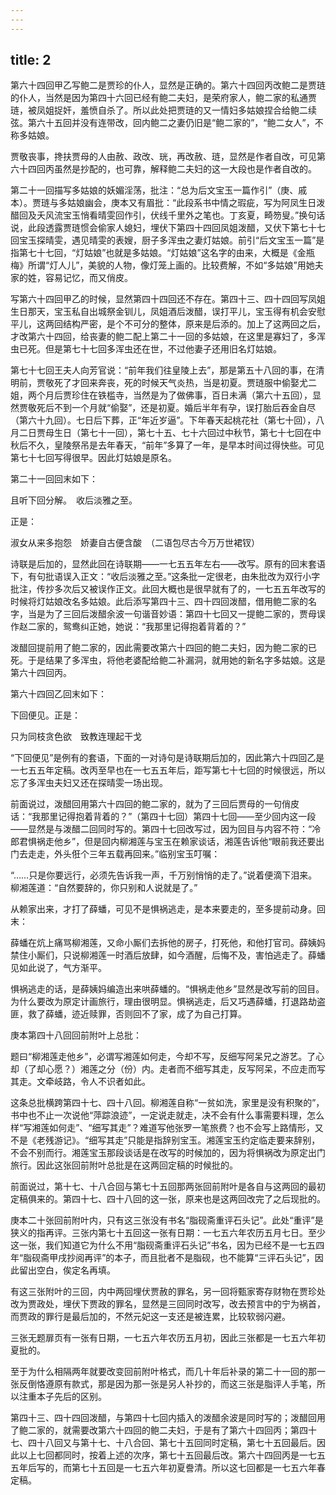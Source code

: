 ```yaml
---
---
---
```

title: 2
---




第六十四回甲乙写鲍二是贾珍的仆人，显然是正确的。第六十四回丙改鲍二是贾琏的仆人，当然是因为第四十六回已经有鲍二夫妇，是荣府家人，鲍二家的私通贾琏，被凤姐捉奸，羞愤自杀了。所以此处把贾琏的又一情妇多姑娘捏合给鲍二续弦。第六十五回并没有连带改，回内鲍二之妻仍旧是“鲍二家的”，“鲍二女人”，不称多姑娘。

贾敬丧事，搀扶贾母的人由赦、政改、珖，再改赦、琏，显然是作者自改，可见第六十四回丙虽然是抄配的，也可靠，解释鲍二夫妇的这一大段也是作者自改的。

第二十一回描写多姑娘的妖媚淫荡，批注：“总为后文宝玉一篇作引”（庚、戚本）。贾琏与多姑娘幽会，庚本又有眉批：“此段系书中情之瑕疵，写为阿凤生日泼醋回及夭风流宝玉悄看晴雯回作引，伏线千里外之笔也。丁亥夏，畸笏叟。”换句话说，此段透露贾琏惯会偷家人媳妇，埋伏下第四十四回凤姐泼醋，又伏下第七十七回宝玉探晴雯，遇见晴雯的表嫂，厨子多浑虫之妻灯姑娘。前引“后文宝玉一篇”是指第七十七回，“灯姑娘”也就是多姑娘。“灯姑娘”这名字的由来，大概是《金瓶梅》所谓“灯人儿”，美貌的人物，像灯笼上画的。比较费解，不如“多姑娘”用她夫家的姓，容易记忆，而又俏皮。

写第六十四回甲乙的时候，显然第四十四回还不存在。第四十三、四十四回写凤姐生日那天，宝玉私自出城祭金钏儿，凤姐酒后泼醋，误打平儿，宝玉得有机会安慰平儿，这两回结构严密，是个不可分的整体，原来是后添的。加上了这两回之后，才改第六十四回，给丧妻的鲍二配上第二十一回的多姑娘，在这里是寡妇了，多浑虫已死。但是第七十七回多浑虫还在世，不过他妻子还用旧名灯姑娘。

第七十七回王夫人向芳官说：“前年我们往皇陵上去”，那是第五十八回的事，在清明前，贾敬死了才回来奔丧，死的时候天气炎热，当是初夏。贾琏服中偷娶尤二姐，两个月后贾珍住在铁槛寺，当然是为了做佛事，百日未满（第六十五回），显然贾敬死后不到一个月就“偷娶”，还是初夏。婚后半年有孕，误打胎后吞金自尽（第六十九回）。七日后下葬，正“年近岁逼”。下年春天起桃花社（第七十回），八月二日贾母生日（第七十一回），第七十五、七十六回过中秋节，第七十七回在中秋后不久，皇陵祭吊是去年春天，“前年”多算了一年，是早本时间过得快些。可见第七十七回写得很早。因此灯姑娘是原名。

第二十一回回末如下：

且听下回分解。　收后淡雅之至。

正是：

淑女从来多抱怨　娇妻自古便含酸　（二语包尽古今万万世裙钗）

诗联是后加的，显然此回在诗联期——一七五五年左右——改写。原有的回末套语下，有句批语误入正文：“收后淡雅之至。”这条批一定很老，由朱批改为双行小字批注，传抄多次后又被误作正文。此回大概也是很早就有了的，一七五五年改写的时候将灯姑娘改名多姑娘。此后添写第四十三、四十四回泼醋，借用鲍二家的名字，当是为了三回后泼醋余波一句谐音妙语：第四十七回又一提鲍二家的，贾母误作赵二家的，鸳鸯纠正她，她说：“我那里记得抱着背着的？”

泼醋回提前用了鲍二家的，因此需要改第六十四回的鲍二夫妇，因为鲍二家的已死。于是结果了多浑虫，将他老婆配给鲍二补漏洞，就用她的新名字多姑娘。这是第六十四回丙。

第六十四回乙回末如下：

下回便见。正是：

只为同枝贪色欲　致教连理起干戈

“下回便见”是例有的套语，下面的一对诗句是诗联期后加的，因此第六十四回乙是一七五五年定稿。改丙至早也在一七五五年后，距写第七十七回的时候很远，所以忘了多浑虫夫妇又还在探晴雯一场出现。

前面说过，泼醋回用第六十四回的鲍二家的，就为了三回后贾母的一句俏皮话：“我那里记得抱着背着的？”（第四十七回）第四十七回——至少回内这一段——显然是与泼醋二回同时写的。第四十七回改写过，因为回目与内容不符：“冷郎君惧祸走他乡”，但是回内柳湘莲与宝玉在赖家谈话，湘莲告诉他“眼前我还要出门去走走，外头俇个三年五载再回来。”临别宝玉叮嘱：

“……只是你要远行，必须先告诉我一声，千万别悄悄的走了。”说着便滴下泪来。柳湘莲道：“自然要辞的，你只别和人说就是了。”

从赖家出来，才打了薛蟠，可见不是惧祸逃走，是本来要走的，至多提前动身。回末：

薛蟠在炕上痛骂柳湘莲，又命小厮们去拆他的房子，打死他，和他打官司。薛姨妈禁住小厮们，只说柳湘莲一时酒后放肆，如今酒醒，后悔不及，害怕逃走了。薛蟠见如此说了，气方渐平。

惧祸逃走的话，是薛姨妈编造出来哄薛蟠的。“惧祸走他乡”显然是改写前的回目。为什么要改为原定计画旅行，理由很明显。惧祸逃走，后又巧遇薛蟠，打退路劫盗匪，救了薛蟠，迹近赎罪，否则回不了家，成了为自己打算。

庚本第四十八回回前附叶上总批：

题曰“柳湘莲走他乡”，必谓写湘莲如何走，今却不写，反细写阿呆兄之游艺。了心却（了却心愿？）湘莲之分（份）内。走者而不细写其走，反写阿呆，不应走而写其走。文牵岐路，令人不识者如此。

这条总批横跨第四十七、四十八回。柳湘莲自称“一贫如洗，家里是没有积聚的”，书中也不止一次说他“萍踪浪迹”，一定说走就走，决不会有什么事需要料理，怎么样“写湘莲如何走”、“细写其走”？难道写他张罗一笔旅费？也不会写上路情形，又不是《老残游记》。“细写其走”只能是指辞别宝玉。湘莲宝玉约定临走要来辞别，不会不别而行。湘莲宝玉那段谈话是在改写的时候加的，因为将惧祸改为原定出门旅行。因此这张回前附叶总批是在这两回定稿的时候批的。

前面说过，第十七、十八合回与第七十五回那两张回前附叶是各自与这两回的最初定稿俱来的。第四十七、四十八回的这一张，原来也是这两回改完了之后现批的。

庚本二十张回前附叶内，只有这三张没有书名“脂砚斋重评石头记”。此处“重评”是狭义的指再评。三张内第七十五回这一张有日期：一七五六年农历五月七日。至少这一张，我们知道它为什么不用“脂砚斋重评石头记”书名，因为已经不是一七五四年“脂砚斋甲戌抄阅再评”的本子，而且批者不是脂砚，也不能算“三评石头记”，因此留出空白，俟定名再填。

有这三张附叶的三回，内中两回埋伏贾赦的罪名，另一回将甄家寄存财物在贾珍处改为贾政处，埋伏下贾政的罪名，显然是三回同时改写，改去预言中的宁为祸首，而贾政的罪行是最后加的，不然元妃这一支还是被连累，比较软弱闪避。

三张无题扉页有一张有日期，一七五六年农历五月初，因此三张都是一七五六年初夏批的。

至于为什么相隔两年就要改变回前附叶格式，而几十年后补录的第二十一回的那一张反倒恪遵原有款式，那是因为那一张是另人补抄的，而这三张是脂评人手笔，所以注重本子先后的区别。

第四十三、四十四回泼醋，与第四十七回内插入的泼醋余波是同时写的；泼醋回用了鲍二家的，就需要改第六十四回的鲍二夫妇，于是有了第六十四回丙；第四十七、四十八回又与第十七、十八合回、第七十五回同时定稿，第七十五回最后。因此以上七回都同时，按着上述的次序，第七十五回最后改。第六十四回丙是一七五五年后写的，而第七十五回是一七五六年初夏誊清。所以这七回都是一七五六年春定稿。